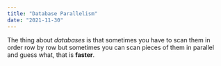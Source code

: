 ```yaml
---
title: "Database Parallelism"
date: "2021-11-30"
---
```


The thing about *databases* is that sometimes you have to scan them in order row by row 
but sometimes you can scan pieces of them in parallel and guess what, that is **faster**.

